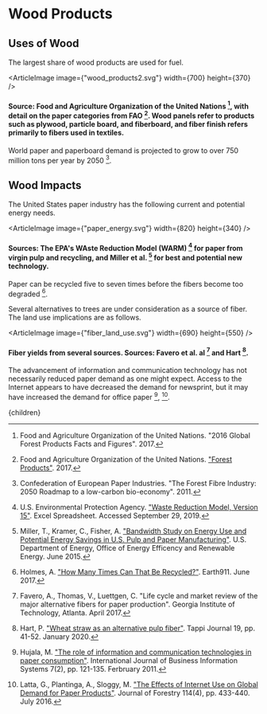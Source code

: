 


# Wood Products

## Uses of Wood
The largest share of wood products are used for fuel.

<ArticleImage image={"wood_products2.svg"} width={700} height={370} />
#### Source: Food and Agriculture Organization of the United Nations [^3], with detail on the paper categories from FAO [^4]. Wood panels refer to products such as plywood, particle board, and fiberboard, and fiber finish refers primarily to fibers used in textiles.

World paper and paperboard demand is projected to grow to over 750 million tons per year by 2050 [^1].

## Wood Impacts
The United States paper industry has the following current and potential energy needs.

<ArticleImage image={"paper_energy.svg"} width={820} height={340} />
#### Sources: The EPA's WAste Reduction Model (WARM) [^10] for paper from virgin pulp and recycling, and Miller et al. [^9] for best and potential new technology.

Paper can be recycled five to seven times before the fibers become too degraded [^6].

Several alternatives to trees are under consideration as a source of fiber. The land use implications are as follows.

<ArticleImage image={"fiber_land_use.svg"} width={690} height={550} />
#### Fiber yields from several sources. Sources: Favero et al. al [^2] and Hart [^5].

The advancement of information and communication technology has not necessarily reduced paper demand as one might expect. Access to the Internet appears to have decreased the demand for newsprint, but it may have increased the demand for office paper [^7], [^8].

[^1]: Confederation of European Paper Industries. "The Forest Fibre Industry: 2050 Roadmap to a low-carbon bio-economy". 2011.

[^2]: Favero, A., Thomas, V., Luettgen, C. "Life cycle and market review of the major alternative fibers for paper production". Georgia Institute of Technology, Atlanta. April 2017.

[^3]: Food and Agriculture Organization of the United Nations. "2016 Global Forest Products Facts and Figures". 2017.

[^4]: Food and Agriculture Organization of the United Nations. ["Forest Products"](http://www.fao.org/3/ca5703m/ca5703m.pdf). 2017.

[^5]: Hart, P. ["Wheat straw as an alternative pulp fiber"](https://www.researchgate.net/profile/Peter_Hart6/publication/338950201_WheatStraw-TAPPI/links/5e343491a6fdccd9657adde1/WheatStraw-TAPPI.pdf). Tappi Journal 19, pp. 41-52. January 2020.

[^6]: Holmes, A. ["How Many Times Can That Be Recycled?"](https://earth911.com/business-policy/how-many-times-recycled/). Earth911. June 2017.

[^7]: Hujala, M. ["The role of information and communication technologies in paper consumption"](https://ideas.repec.org/a/ids/ijbisy/v7y2011i2p121-135.html). International Journal of Business Information Systems 7(2), pp. 121-135. Ferbruary 2011.

[^8]: Latta, G., Plantinga, A., Sloggy, M. ["The Effects of Internet Use on Global Demand for Paper Products"](https://academic.oup.com/jof/article/114/4/433/4756795). Journal of Forestry 114(4), pp. 433-440. July 2016.

[^9]: Miller, T., Kramer, C., Fisher, A. ["Bandwidth Study on Energy Use and Potential Energy Savings in U.S. Pulp and Paper Manufacturing"](https://www.energy.gov/sites/prod/files/2015/08/f26/pulp_and_paper_bandwidth_report.pdf). U.S. Department of Energy, Office of Energy Efficency and Renewable Energy. June 2015.

[^10]: U.S. Environmental Protection Agency. ["Waste Reduction Model, Version 15"](https://www.epa.gov/warm). Excel Spreadsheet. Accessed September 29, 2019.

  <Article 
    focusAreaUrl={focusAreaUrl} 
    hierarchy={hierarchy} 
    site={site}
  >
    {children}
  </Article>